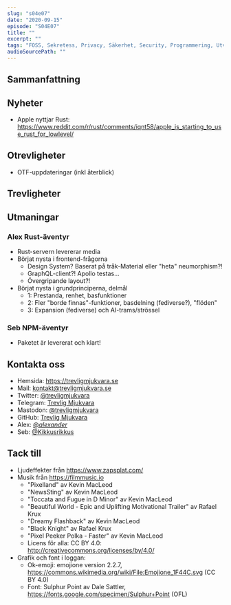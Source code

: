 ```yaml
---
slug: "s04e07"
date: "2020-09-15"
episode: "S04E07"
title: ""
excerpt: "" 
tags: "FOSS, Sekretess, Privacy, Säkerhet, Security, Programmering, Utveckling, RaspberryPi, Mjukvara, PinePhone, Technology, Linux, Open Source, git, vim, rust, node, npm, i3-gaps, Red Hat, Lenovo, ThinkPad, WSL 2, System76, Blender, PipeWire, IE11, BandID, Swish, Facebook" 
audioSourcePath: ""
---
```

## Sammanfattning

## Nyheter
- Apple nyttjar Rust: https://www.reddit.com/r/rust/comments/iqnt58/apple_is_starting_to_use_rust_for_lowlevel/

## Otrevligheter
- OTF-uppdateringar (inkl återblick)

## Trevligheter

## Utmaningar
### Alex Rust-äventyr 
- Rust-servern levererar media
- Börjat nysta i frontend-frågorna
	- Design System? Baserat på tråk-Material eller "heta" neumorphism?! 
	- GraphQL-client?! Apollo testas...
	- Övergripande layout?!
- Börjat nysta i grundprinciperna, delmål
	- 1: Prestanda, renhet, basfunktioner
	- 2: Fler "borde finnas"-funktioner, basdelning (fediverse?), "flöden"
	- 3: Expansion (fediverse) och AI-trams/strössel
### Seb NPM-äventyr
- Paketet är levererat och klart!

## Kontakta oss
- Hemsida: https://trevligmjukvara.se
- Mail: kontakt@trevligmjukvara.se
- Twitter: [@trevligmjukvara](https://twitter.com/trevligmjukvara)
- Telegram: [Trevlig Mjukvara](https://t.me/trevligmjukvara)
- Mastodon: [@trevligmjukvara](https://mastodon.linuxkompis.se/@trevligmjukvara)
- GitHub: [Trevlig Mjukvara](https://github.com/trevligmjukvara)
- Alex: [@_alexander_](https://mastodon.online/@_alexander_)
- Seb: [@Kikkusrikkus](https://twitter.com/Kikkusrikkus)

## Tack till
- Ljudeffekter från https://www.zapsplat.com/
- Musik från https://filmmusic.io
  - "Pixelland" av Kevin MacLeod
  - "NewsSting" av Kevin MacLeod
  - "Toccata and Fugue in D Minor" av Kevin MacLeod
  - "Beautiful World - Epic and Uplifting Motivational Trailer" av Rafael Krux
  - "Dreamy Flashback" av Kevin MacLeod
  - "Black Knight" av Rafael Krux
  - "Pixel Peeker Polka - Faster" av Kevin MacLeod
  - Licens för alla: CC BY 4.0: http://creativecommons.org/licenses/by/4.0/
- Grafik och font i loggan:
  - Ok-emoji: emojione version 2.2.7, https://commons.wikimedia.org/wiki/File:Emojione_1F44C.svg (CC BY 4.0)
  - Font: Sulphur Point av Dale Sattler, https://fonts.google.com/specimen/Sulphur+Point (OFL)
